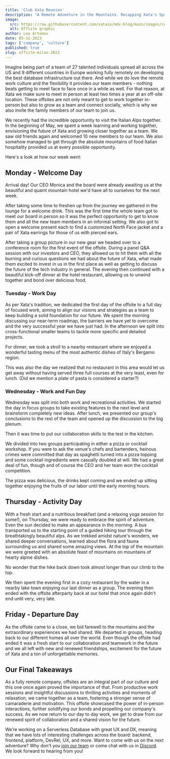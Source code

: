 ```yaml
---
title: 'Club Xata Reunion'
description: "A Remote Adventure in the Mountains. Recapping Xata's Spring 2023 offsite."
image:
  src: https://raw.githubusercontent.com/xataio/mdx-blog/main/images/company-offsite-milan-2023.jpg
  alt: Offsite graphic
author: Lea Artemov
date: 05-31-2023
tags: ['company', 'culture']
published: true
slug: offsite-milan-2023
---
```


Imagine being part of a team of 27 talented individuals spread all across the US and 9 different countries in Europe working fully remotely on developing the best database infrastructure out there. And while we do love the remote work culture and the flexibility it provides our team members - nothing beats getting to meet face to face once in a while as well. For that reason, at Xata we make sure to meet in person at least two times a year at an off-site location. These offsites are not only meant to get to work together in-person but also to grow as a team and connect socially, which is why we also invite the family members of our team to join us.

We recently had the incredible opportunity to visit the Italian Alps together. In the beginning of May, we spent a week learning and working together, envisioning the future of Xata and growing closer together as a team. We saw old friends again and welcomed 10 new members to our team. We also somehow managed to get through the absolute mountains of food Italian hospitality provided us at every possible opportunity.

Here's a look at how our week went:

## Monday - Welcome Day

<ArticleImage
  src="https://raw.githubusercontent.com/xataio/mdx-blog/main/images/sp23-offsite1.jpg"
  alt="Our first picture together with our new jackets"
  caption="Our first picture together with our new jackets"
  position="center"
  variant="nightParty"
  width="1999"
  height="1333"
/>

Arrival day! Our CEO Monica and the board were already awaiting us at the beautiful and quaint mountain hotel we'd have all to ourselves for the next week.

After taking some time to freshen up from the journey we gathered in the lounge for a welcome drink. This was the first time the whole team got to meet our board in person so it was the perfect opportunity to get to know them and all the new team members in an informal setting.
We also got to open a welcome present each to find a customized North Face jacket and a pair of Xata earrings for those of us with pierced ears.

After taking a group picture in our new gear we headed over to a conference room for the first event of the offsite. During a panel Q\&A session with our investors and CEO, they allowed us to hit them with all the burning and curious questions we had about the future of Xata, what made them excited to invest in us in the first place as well as getting to discuss the future of the tech industry in general.
The evening then continued with a beautiful kick-off dinner at the hotel restaurant, allowing us to unwind together and bond over delicious food.

<ArticleImage
  src="https://raw.githubusercontent.com/xataio/mdx-blog/main/images/sp23-offsite2.jpg"
  alt="Panel discussion with the board. Monica Sarbu, Erica Brescia and Erin Price-Wright"
  caption="Panel discussion with the board. Monica Sarbu, Erica Brescia and Erin Price-Wright"
  position="center"
  variant="nightParty"
  width="1999"
  height="1333"
/>

### Tuesday - Work Day

As per Xata's tradition, we dedicated the first day of the offsite to a full day of focused work, aiming to align our visions and strategies as a team to keep building a solid foundation for our future. We spent the morning discussing our near-term roadmap, the barriers we have yet to overcome and the very successful year we have just had. In the afternoon we split into cross-functional smaller teams to tackle more specific and detailed projects.

For dinner, we took a stroll to a nearby restaurant where we enjoyed a wonderful tasting menu of the most authentic dishes of Italy's Bergamo region.

This was also the day we realized that no restaurant in this area would let us get away without having served three full courses at the very least, even for lunch. (Did we mention a plate of pasta is considered a starter?)

<ArticleImage
  src="https://raw.githubusercontent.com/xataio/mdx-blog/main/images/sp23-offsite3.jpg"
  alt="The team brainstorming our brand update"
  caption="The team brainstorming our brand update"
  position="center"
  variant="nightParty"
  width="1999"
  height="1333"
/>

### Wednesday - Work and Fun Day

Wednesday was split into both work and recreational activities. We started the day in focus groups to take existing features to the next level and brainstorm completely new ideas. After lunch, we presented our group's conclusions to the rest of the team and opened up the discussion to the big plenum.

<ArticleImage
  src="https://raw.githubusercontent.com/xataio/mdx-blog/main/images/sp23-offsite4.jpg"
  alt="Cocktail creation faceoff"
  caption="Cocktail creation faceoff"
  position="center"
  variant="nightParty"
  width="1500"
  height="1999"
/>

Then it was time to put our collaboration skills to the test in the kitchen.

We divided into two groups participating in either a pizza or cocktail workshop. If you were to ask the venue's chefs and bartenders, heinous crimes were committed that day as spaghetti turned into a pizza topping and some cocktail ingredients were casually doubled at will. We had a great deal of fun, though and of course the CEO and her team won the cocktail competition.

The pizza was delicious, the drinks kept coming and we ended up sitting together enjoying the fruits of our labor until the early morning hours.

<ArticleImage
  src="https://raw.githubusercontent.com/xataio/mdx-blog/main/images/sp23-offsite5.jpg"
  alt="Making (and eating) pizza together"
  caption="Making (and eating) pizza together"
  position="center"
  variant="nightParty"
  width="1999"
  height="1506"
/>

## Thursday - Activity Day

With a fresh start and a nutritious breakfast (and a relaxing yoga session for some!), on Thursday, we were ready to embrace the spirit of adventure. Even the sun decided to make an appearance in the morning. A bus transported us to the starting point of a guided hiking tour through the breathtakingly beautiful alps. As we trekked amidst nature's wonders, we shared deeper conversations, learned about the flora and fauna surrounding us and shared some amazing views. At the top of the mountain we were greeted with an absolute feast of mountains on mountains of hearty alpine dishes.

No wonder that the hike back down took almost longer than our climb to the top.

We then spent the evening first in a cozy restaurant by the water in a nearby lake town enjoying our last dinner as a group. The evening then ended with the offsite afterparty back at our hotel that once again didn't end until very, very late.

<ArticleImage
  src="https://raw.githubusercontent.com/xataio/mdx-blog/main/images/sp23-offsite6.jpg"
  alt="Cheers to Club Mate - our favorite drink we decided to rebrand into club Xata for us"
  caption="Cheers to Club Mate - our favorite drink we decided to rebrand into club Xata for us"
  position="center"
  variant="nightParty"
  width="1999"
  height="1333"
/>

## Friday - Departure Day

As the offsite came to a close, we bid farewell to the mountains and the extraordinary experiences we had shared. We departed in groups, heading back to our different homes all over the world. Even though the offsite had ended it was a fresh start to our collaboration and teamwork in the future and we all left with new and renewed friendships, excitement for the future of Xata and a ton of unforgettable memories.

<ArticleImage
  src="https://raw.githubusercontent.com/xataio/mdx-blog/main/images/sp23-offsite7.jpg"
  alt="The Xata team at the mountain top"
  caption="The Xata team at the mountain top"
  position="center"
  variant="nightParty"
  width="1999"
  height="1333"
/>

## Our Final Takeaways

As a fully remote company, offsites are an integral part of our culture and this one once again proved the importance of that. From productive work sessions and insightful discussions to thrilling activities and moments of relaxation, we came together as a team, fostering a stronger sense of camaraderie and motivation. This offsite showcased the power of in-person interactions, further solidifying our bonds and propelling our company's success. As we now return to our day to day work, we get to draw from our renewed spirit of collaboration and a shared vision for the future.

We’re working on a Serverless Database with great UX and DX, meaning that we have lots of interesting challenges across the board: backend, frontend, platform, DevRel, UX, and more. Want to come with us on the next adventure? Why don't you [join our team](https://xata.io/careers) or come chat with us in [Discord](https://xata.io/discord). We look forward to hearing from you!
